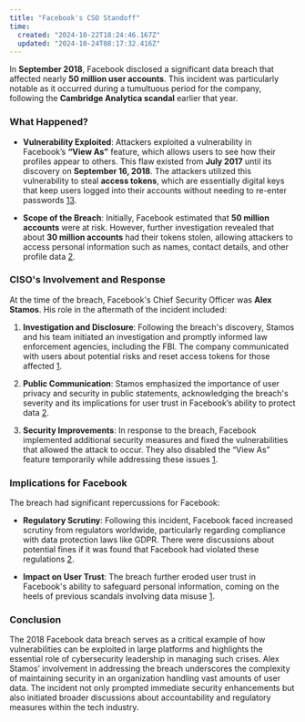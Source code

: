 ```yaml
---
title: "Facebook's CSO Standoff"
time:
  created: "2024-10-22T18:24:46.167Z"
  updated: "2024-10-24T08:17:32.416Z"
---
```


In **September 2018**, Facebook disclosed a significant data breach that affected nearly **50 million user accounts**. This incident was particularly notable as it occurred during a tumultuous period for the company, following the **Cambridge Analytica scandal** earlier that year.

### What Happened?

- **Vulnerability Exploited**: Attackers exploited a vulnerability in Facebook’s **“View As”** feature, which allows users to see how their profiles appear to others. This flaw existed from **July 2017** until its discovery on **September 16, 2018**. The attackers utilized this vulnerability to steal **access tokens**, which are essentially digital keys that keep users logged into their accounts without needing to re-enter passwords [1][2][3].
  
- **Scope of the Breach**: Initially, Facebook estimated that **50 million accounts** were at risk. However, further investigation revealed that about **30 million accounts** had their tokens stolen, allowing attackers to access personal information such as names, contact details, and other profile data [2][3].

### CISO's Involvement and Response

At the time of the breach, Facebook's Chief Security Officer was **Alex Stamos**. His role in the aftermath of the incident included:

1. **Investigation and Disclosure**: Following the breach's discovery, Stamos and his team initiated an investigation and promptly informed law enforcement agencies, including the FBI. The company communicated with users about potential risks and reset access tokens for those affected [1][3].

2. **Public Communication**: Stamos emphasized the importance of user privacy and security in public statements, acknowledging the breach's severity and its implications for user trust in Facebook’s ability to protect data [2].

3. **Security Improvements**: In response to the breach, Facebook implemented additional security measures and fixed the vulnerabilities that allowed the attack to occur. They also disabled the “View As” feature temporarily while addressing these issues [1][3].

### Implications for Facebook

The breach had significant repercussions for Facebook:
- **Regulatory Scrutiny**: Following this incident, Facebook faced increased scrutiny from regulators worldwide, particularly regarding compliance with data protection laws like GDPR. There were discussions about potential fines if it was found that Facebook had violated these regulations [2][3].
  
- **Impact on User Trust**: The breach further eroded user trust in Facebook's ability to safeguard personal information, coming on the heels of previous scandals involving data misuse [1][2].

### Conclusion

The 2018 Facebook data breach serves as a critical example of how vulnerabilities can be exploited in large platforms and highlights the essential role of cybersecurity leadership in managing such crises. Alex Stamos’ involvement in addressing the breach underscores the complexity of maintaining security in an organization handling vast amounts of user data. The incident not only prompted immediate security enhancements but also initiated broader discussions about accountability and regulatory measures within the tech industry.


[1]: https://www.bbc.com/news/technology-45686890
[2]: https://techcrunch.com/2018/09/28/everything-you-need-to-know-about-facebooks-data-breach-affecting-50m-users/
[3]: https://about.fb.com/news/2018/10/update-on-security-issue/
[4]: https://www.wired.com/story/facebook-data-leak-500-million-users-phone-numbers/
[5]: https://en.wikipedia.org/wiki/2017_Equifax_data_breach
[6]: https://www.techtarget.com/searchsecurity/news/252521775/Paige-Thompson-found-guilty-in-2019-Capital-One-data-breach
[7]: https://www.cnn.com/2019/07/29/business/capital-one-data-breach/index.html
[8]: https://www.bitdefender.com/en-gb/blog/hotforsecurity/capitol-one-to-pay-80-million-fine-after-2019-data-breach/